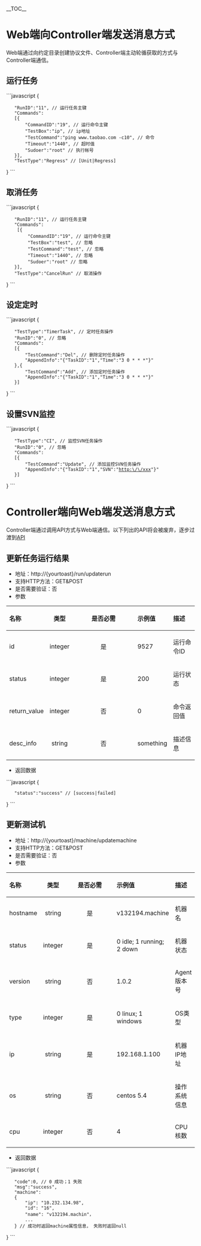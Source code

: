 __TOC__
= Web端向Controller端发送消息方式 =
Web端通过向约定目录创建协议文件、Controller端主动轮循获取的方式与Controller端通信。
== 运行任务 ==
```javascript
{
    "RunID":"11", // 运行任务主键
    "Commands":
    [{
        "CommandID":"19", // 运行命令主键
        "TestBox":"ip", // ip地址
        "TestCommand":"ping www.taobao.com -c10", // 命令
        "Timeout":"1440", // 超时值
        "Sudoer":"root" // 执行帐号
    }],
    "TestType":"Regress" // [Unit|Regress]
}
```
== 取消任务 ==
```javascript
{
    "RunID":"11", // 运行任务主键
    "Commands":
     [{
         "CommandID":"19", // 运行命令主键
         "TestBox":"test", // 忽略
         "TestCommand":"test", // 忽略
         "Timeout":"1440", // 忽略
         "Sudoer":"root" // 忽略
    }],
    "TestType":"CancelRun" // 取消操作
}
```
== 设定定时 ==
```javascript
{
    "TestType":"TimerTask", // 定时任务操作
    "RunID":"0", // 忽略
    "Commands":
    [{
        "TestCommand":"Del", // 删除定时任务操作
        "AppendInfo":"{"TaskID":"1","Time":"3 0 * * *"}"
    },{
        "TestCommand":"Add", // 添加定时任务操作
        "AppendInfo":"{"TaskID":"1","Time":"3 0 * * *"}"
    }]
}
```
== 设置SVN监控 ==
```javascript
{
    "TestType":"CI", // 监控SVN任务操作
    "RunID":"0", // 忽略
    "Commands":
    [{
        "TestCommand":"Update", // 添加监控SVN任务操作
        "AppendInfo":"{"TaskID":"1","SVN":"http:\/\/xxx"}"
    }]
}
```
= Controller端向Web端发送消息方式 =
Controller端通过调用API方式与Web端通信。以下列出的API将会被废弃，逐步过渡到[https://github.com/taobao/toast/wiki/API API]
== 更新任务运行结果 ==
*地址：http://{yourtoast}/run/updaterun
*支持HTTP方法：GET&POST
*是否需要验证：否
*参数
{| style="margin-left: 20px; width: 950px" class="wikitable" border="1" cellpadding="1" cellspacing="1"
|-
!style="text-align:left"|名称
!类型
!style="width:150px"|是否必需
!style="text-align:left"|示例值
!style="text-align:left"|描述
|-
|id
|style="text-align:center"|integer
|style="text-align:center"|是
|9527
|运行命令ID
|-
|status
|style="text-align:center"|integer
|style="text-align:center"|是
|200
|运行状态
|-
|return_value
|style="text-align:center"|integer
|style="text-align:center"|否
|0
|命令返回值
|-
|desc_info
|style="text-align:center"|string
|style="text-align:center"|否
|something
|描述信息
|}
*返回数据
```javascript
{
    "status":"success" // [success|failed]
}
```
== 更新测试机 ==
*地址：http://{yourtoast}/machine/updatemachine
*支持HTTP方法：GET&POST
*是否需要验证：否
*参数
{| style="margin-left: 20px; width: 950px" class="wikitable" border="1" cellpadding="1" cellspacing="1"
|-
!style="text-align:left"|名称
!类型
!style="width:150px"|是否必需
!style="text-align:left"|示例值
!style="text-align:left"|描述
|-
|hostname
|style="text-align:center"|string
|style="text-align:center"|是
|v132194.machine
|机器名
|-
|status
|style="text-align:center"|integer
|style="text-align:center"|是
|0 idle; 1 running; 2 down
|机器状态
|-
|version
|style="text-align:center"|string
|style="text-align:center"|否
|1.0.2
|Agent版本号
|-
|type
|style="text-align:center"|integer
|style="text-align:center"|是
|0 linux; 1 windows
|OS类型
|-
|ip
|style="text-align:center"|string
|style="text-align:center"|是
|192.168.1.100
|机器IP地址
|-
|os
|style="text-align:center"|string
|style="text-align:center"|否
|centos 5.4
|操作系统信息
|-
|cpu
|style="text-align:center"|integer
|style="text-align:center"|否
|4
|CPU核数
|}
*返回数据
```javascript
{
    "code":0, // 0 成功；1 失败
    "msg":"success",
    "machine":
    {
        "ip": "10.232.134.98",
        "id": "16",
        "name": "v132194.machin"，
        ...
    } // 成功时返回machine属性信息， 失败时返回null
}
```